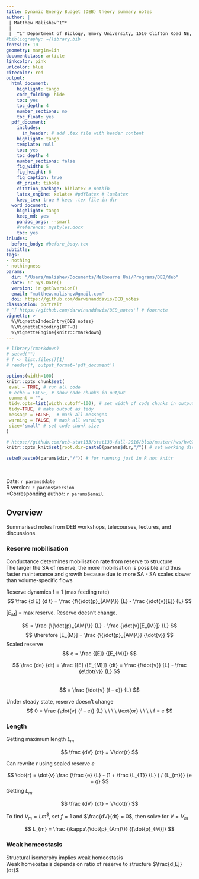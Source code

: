 ```yaml
---
title: Dynamic Energy Budget (DEB) theory summary notes
author: |
 | Matthew Malishev^1^*  
 |
 | _^1^ Department of Biology, Emory University, 1510 Clifton Road NE, Atlanta, GA, USA, 30322_
#bibliography: ~/library.bib
fontsize: 10
geometry: margin=1in
documentclass: article
linkcolor: pink
urlcolor: blue
citecolor: red
output:
  html_document:
    highlight: tango
    code_folding: hide
    toc: yes
    toc_depth: 4
    number_sections: no
    toc_float: yes
  pdf_document:
    includes:
      in_header: # add .tex file with header content
    highlight: tango
    template: null
    toc: yes
    toc_depth: 4
    number_sections: false
    fig_width: 5
    fig_height: 6
    fig_caption: true
    df_print: tibble 
    citation_package: biblatex # natbib
    latex_engine: xelatex #pdflatex # lualatex
    keep_tex: true # keep .tex file in dir 
  word_document:
    highlight: tango
    keep_md: yes
    pandoc_args: --smart
    #reference: mystyles.docx
    toc: yes
inludes:
  before_body: #before_body.tex
subtitle: 
tags:
- nothing
- nothingness
params: 
  dir: "/Users/malishev/Documents/Melbourne Uni/Programs/DEB/deb"
  date: !r Sys.Date()
  version: !r getRversion()
  email: "matthew.malishev@gmail.com"
  doi: https://github.com/darwinanddavis/DEB_notes
classoption: portrait
# ^['https://github.com/darwinanddavis/DEB_notes'] # footnote
vignette: >
  %\VignetteIndexEntry{DEB notes}
  %\VignetteEncoding{UTF-8}
  %\VignetteEngine{knitr::rmarkdown}
---
```


<script type="text/x-mathjax-config">
  MathJax.Hub.Config({ TeX: { equationNumbers: {autoNumber: "all"} } });
</script>

```r
# library(rmarkdown)
# setwd("")
# f <- list.files()[1]
# render(f, output_format='pdf_document')
```

```r
options(width=100)
knitr::opts_chunk$set(
 eval = TRUE, # run all code
 # echo = FALSE, # show code chunks in output 
 comment = "",
 tidy.opts=list(width.cutoff=100), # set width of code chunks in output
 tidy=TRUE, # make output as tidy
 message = FALSE,  # mask all messages
 warning = FALSE, # mask all warnings 
 size="small" # set code chunk size
)

# https://github.com/ucb-stat133/stat133-fall-2016/blob/master/hws/hw02-tables-ggplot.Rmd
knitr::opts_knit$set(root.dir=paste0(params$dir,"/")) # set working dir

setwd(paste0(params$dir,"/")) # for running just in R not knitr
```

\  

Date: `r params$date`  
R version: `r params$version`  
*Corresponding author: `r params$email`  

\newpage  

## Overview   

Summarised notes from DEB workshops, telecourses, lectures, and discussions.  

### Reserve mobilisation  
Conductance determines mobilisation rate from reserve to structure  
The larger the SA of reserve, the more mobilisation is possible and thus faster maintenance and growth because due to more SA 
	- SA scales slower than volume-specific flows   

Reserve dynamics
f = 1 (max feeding rate)  
$$
\frac
  {d E}
  {d t}  
  = \frac
  {f\{\dot{p}_{AM}\}}
  {L}  
  - \frac  
  {\dot{v}[E]}  
  {L}   
$$

$[E_{M}]$ = max reserve. Reserve doesn’t change.

$$
= \frac
  {\{\dot{p}_{AM}\}}
  {L} - 
  \frac
  {\dot{v}[E_{M}]}
  {L}    
$$
$$
\therefore 
[E_{M}]
= \frac
  {\{\dot{p}_{AM}\}}
  {\dot{v}}
$$
Scaled reserve
$$
e =
\frac
{[E]}
{[E_{M}]}  
$$

$$
\frac
{de}
{dt}
= \frac
{[E] /[E_{M}]}
{dt} 
= \frac
{f\dot{v}}
{L}  - 
\frac
{e\dot{v}}
{L}     
$$  
$$
= \frac
{\dot{v} (f – e)}
{L} 
$$

Under steady state, reserve doesn’t change   
$$
0 =
\frac
{\dot{v} (f – e)}
{L}
\ \ \ \
\text{or}
\ \ \ \ f = e
$$

### Length  
  
Getting maximum length $L_{m}$      

$$
\frac
{dV}
{dt}
= V\dot{r}  
$$

Can rewrite $r$ using scaled reserve $e$

$$
\dot{r} = 
\dot{v}
\frac
{\frac
{e}
{L} - 
(1 + \frac
{L_{T}} 
{L}
) /
{L_{m}}}
{e + g}
$$
Getting $L_{m}$    

$$
\frac
{dV}
{dt} = 
V\dot{r}
$$

To find $V_{m} = Lm^{3}$, set $f = 1$ and $\frac{dV}{dt} = 0$, then solve for $V = V_{m}$    
  
$$
L_{m}
=
\frac
{\kappa\{\dot{p}_{Am}\}}
{[\dot{p}_{M}]}
$$
  
### Weak homeostasis  
Structural isomorphy implies weak homeostasis  
Weak homeostasis depends on ratio of reserve to structure $\frac{d[E]}{dt}$  





